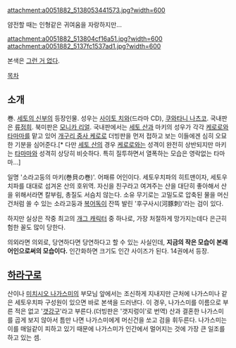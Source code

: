 attachment:a0051882_5138053441573.jpg?width=600

얌전할 때는 인형같은 귀여움을 자랑하지만...

attachment:a0051882_513804cf16a51.jpg?width=600
attachment:a0051882_5137fc1537ad1.jpg?width=600

본색은 [[그런 거 없다]].

[[목차]]
== 소개 ==
巻. [[세토의 신부]]의 등장인물. 성우는 [[사이토 치와]](드라마 CD), [[쿠와타니 나츠코]]. 국내판은 [[류점희]]. 북미판은 [[모니카 리얼]]. 국내판에서는 [[세토 산]]과 마키의 성우가 각각 [[케로로]]와 [[타마마]]를 맡고 있어 [[개구리 중사 케로로]] 더빙판을 먼저 접하고 보는 이들에겐 심히 오묘한 기분을 심어준다.[* 다만 [[세토 산]]의 경우 [[케로로]]와는 성격이 완전히 상반되지만 마키는 [[타마마]]와 성격히 상당히 비슷하다. 특히 질투하면서 열폭하는 모습은 영락없는 타마마...]

일명 '소라고둥의 마키(巻貝の巻)'. 어패류 어인이다. 세토우치파의 히트맨이자, 세토우치파를 대대로 섬겨온 산의 호위역. 자신을 친구라고 여겨주는 산을 대단히 좋아해서 산을 위해서라면 칼부림, 총질도 서슴치 않는다. 소유 무기로는 고밀도로 압축된 물을 머신건처럼 쏠 수 있는 소라고둥과 [[복어]]독이 잔뜩 발린 '후구사시(河豚刺)'라는 검이 있다.

하지만 실상은 작중 최고의 [[개그 캐릭터]] 중 하나로, 가장 처절하게 망가지는데다 은근히 험한 꼴도 많이 당한다.

의외라면 의외로, 당연하다면 당연하다고 할 수 있는 사실인데, '''지금의 작은 모습이 본래 어인으로써의 모습이다.''' 인간화하면 크기도 인간 사이즈가 된다. 14권에서 등장.

== [[하라구로]] ==
산이나 [[미치시오 나가스미]]의 부모님 앞에서는 조신하게 지내지만 근처에 나가스미나 같은 세토우치파 구성원이 있으면 바로 본색을 드러낸다. 이 경우, 나가스미를 이름으로 부른 적은 없고 '[[갯강구]]'라고 부른다.(더빙판은 '갯지렁이'로 번역) 산과 결혼한 나가스미를 곱게 보지 않아서 틈만 나면 나가스미에게 머신건을 쏘고 검을 휘두른다. 나가스미는 이를 매일같이 피하고 있기 때문에 나가스미가 인간에서 멀어지는 것에 가장 큰 일조를 하고 있는 셈. 
